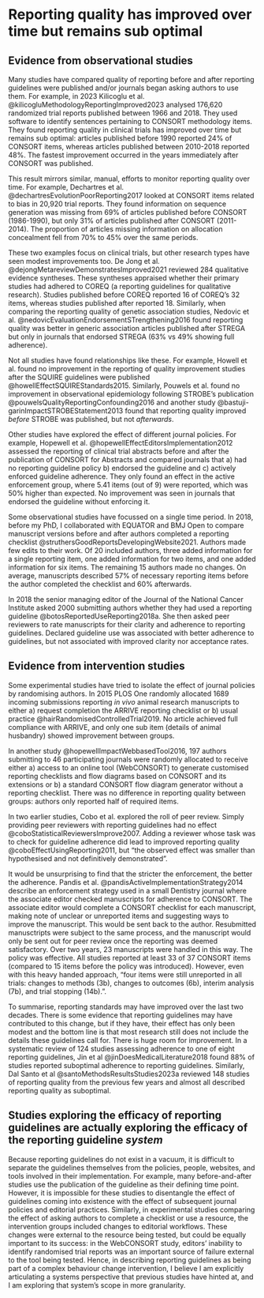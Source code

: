 # Reporting quality has improved over time but remains sub optimal

## Evidence from observational studies

Many studies have compared quality of reporting before and after reporting guidelines were published and/or journals began asking authors to use them. For example, in 2023 Kilicoglu et al. @kilicogluMethodologyReportingImproved2023 analysed 176,620 randomized trial reports published between 1966 and 2018. They used software to identify sentences pertaining to CONSORT methodology items. They found reporting quality in clinical trials has improved over time but remains sub optimal: articles published before 1990 reported 24% of CONSORT items, whereas articles published between 2010-2018 reported 48%. The fastest improvement occurred in the years immediately after CONSORT was published.

This result mirrors similar, manual, efforts to monitor reporting quality over time. For example, Dechartres et al. @dechartresEvolutionPoorReporting2017 looked at CONSORT items related to bias in 20,920 trial reports. They found information on sequence generation was missing from 69% of articles published before CONSORT (1986-1990), but only 31% of articles published after CONSORT (2011-2014). The proportion of articles missing information on allocation concealment fell from 70% to 45% over the same periods. 

These two examples focus on clinical trials, but other research types have seen modest improvements too. De Jong et al. @dejongMetareviewDemonstratesImproved2021 reviewed 284 qualitative evidence syntheses. These syntheses appraised whether their primary studies had adhered to COREQ (a reporting guidelines for qualitative research). Studies published before COREQ reported 16 of COREQ's 32 items, whereas studies published after reported 18. Similarly, when comparing the reporting quality of genetic association studies, Nedovic et al. @nedovicEvaluationEndorsementSTrengthening2016 found reporting quality was better in generic association articles published after STREGA but only in journals that endorsed STREGA (63% vs 49% showing full adherence).

Not all studies have found relationships like these. For example, Howell et al. found no improvement in the reporting of quality improvement studies after the SQUIRE guidelines were published @howellEffectSQUIREStandards2015. Similarly, Pouwels et al. found no improvement in observational epidemiology following STROBE's publication @pouwelsQualityReportingConfounding2016 and another study @bastuji-garinImpactSTROBEStatement2013 found that reporting quality improved _before_ STROBE was published, but not _afterwards_.

Other studies have explored the effect of different journal policies. For example, Hopewell et al. @hopewellEffectEditorsImplementation2012 assessed the reporting of clinical trial abstracts before and after the publication of CONSORT for Abstracts and compared journals that a) had no reporting guideline policy b) endorsed the guideline and c) actively enforced guideline adherence. They only found an effect in the active enforcement group, where 5.41 items (out of 9) were reported, which was 50% higher than expected. No improvement was seen in journals that endorsed the guideline without enforcing it.

Some observational studies have focussed on a single time period. In 2018, before my PhD, I collaborated with EQUATOR and BMJ Open to compare manuscript versions before and after authors completed a reporting checklist @struthersGoodReportsDevelopingWebsite2021. Authors made few edits to their work. Of 20 included authors, three added information for a single reporting item, one added information for two items, and one added information for six items. The remaining 15 authors made no changes. On average, manuscripts described 57% of necessary reporting items before the author completed the checklist and 60% afterwards. 

In 2018 the senior managing editor of the Journal of the National Cancer Institute asked 2000 submitting authors whether they had used a reporting guideline @botosReportedUseReporting2018a. She then asked peer reviewers to rate manuscripts for their clarity and adherence to reporting guidelines. Declared guideline use was associated with better adherence to guidelines, but not associated with improved clarity nor acceptance rates.

## Evidence from intervention studies

Some experimental studies have tried to isolate the effect of journal policies by randomising authors. In 2015 PLOS One randomly allocated 1689 incoming submissions reporting _in vivo_ animal research manuscripts to either a) request completion the ARRIVE reporting checklist or b) usual practice @hairRandomisedControlledTrial2019. No article achieved full compliance with ARRIVE, and only one sub item (details of animal husbandry) showed improvement between groups. 

In another study @hopewellImpactWebbasedTool2016, 197 authors submitting to 46 participating journals were randomly allocated to receive either a) access to an online tool (WebCONSORT) to generate customised reporting checklists and flow diagrams based on CONSORT and its extensions or b) a standard CONSORT flow diagram generator without a reporting checklist. There was no difference in reporting quality between groups: authors only reported half of required items. 

In two earlier studies, Cobo et al. explored the roll of peer review. Simply providing peer reviewers with reporting guidelines had no effect @coboStatisticalReviewersImprove2007. Adding a reviewer whose task was to check for guideline adherence did lead to improved reporting quality @coboEffectUsingReporting2011, but "the observed effect was smaller than hypothesised and not definitively demonstrated".

It would be unsurprising to find that the stricter the enforcement, the better the adherence. Pandis et al. @pandisActiveImplementationStrategy2014 describe an enforcement strategy used in a small Dentistry journal where the associate editor checked manuscripts for adherence to CONSORT. The associate editor would complete a CONSORT checklist for each manuscript, making note of unclear or unreported items and suggesting ways to improve the manuscript. This would be sent back to the author. Resubmitted manusctripts were subject to the same process, and the manuscript would only be sent out for peer review once the reporting was deemed satisfactory. Over two years, 23 manuscripts were handled in this way. The policy was effective. All studies reported at least 33 of 37 CONSORT items (compared to 15 items before the policy was introduced). However, even with this heavy handed approach, "four items were still unreported in all trials: changes to methods (3b), changes to outcomes
(6b), interim analysis (7b), and trial stopping (14b).".

To summarise, reporting standards may have improved over the last two decades. There is some evidence that reporting guidelines may have contributed to this change, but if they have, their effect has only been modest and the bottom line is that most research still does not include the details these guidelines call for. There is huge room for improvement. In a systematic review of 124 studies assessing adherence to one of eight reporting guidelines, Jin et al @jinDoesMedicalLiterature2018 found 88% of studies reported suboptimal adherence to reporting guidelines. Similarly, Dal Santo et al @santoMethodsResultsStudies2023a reviewed 148 studies of reporting quality from the previous few years and almost all described reporting quality as suboptimal. 

## Studies exploring the efficacy of reporting guidelines are actually exploring the efficacy of the reporting guideline _system_

Because reporting guidelines do not exist in a vacuum, it is difficult to separate the guidelines themselves from the policies, people, websites, and tools involved in their implementation. For example, many before-and-after studies use the publication of the guideline as their defining time point. However, it is impossible for these studies to disentangle the effect of guidelines coming into existence with the effect of subsequent journal policies and editorial practices. Similarly, in experimental studies comparing the effect of asking authors to complete a checklist or use a resource, the intervention groups included changes to editorial workflows. These changes were external to the resource being tested, but could be equally important to its success: in the WebCONSORT study, editors' inability to identify randomised trial reports was an important source of failure external to the tool being tested. Hence, in describing reporting guidelines as being part of a complex behaviour change intervention, I believe I am explicitly articulating a systems perspective that previous studies have hinted at, and I am exploring that system's scope in more granularity.

